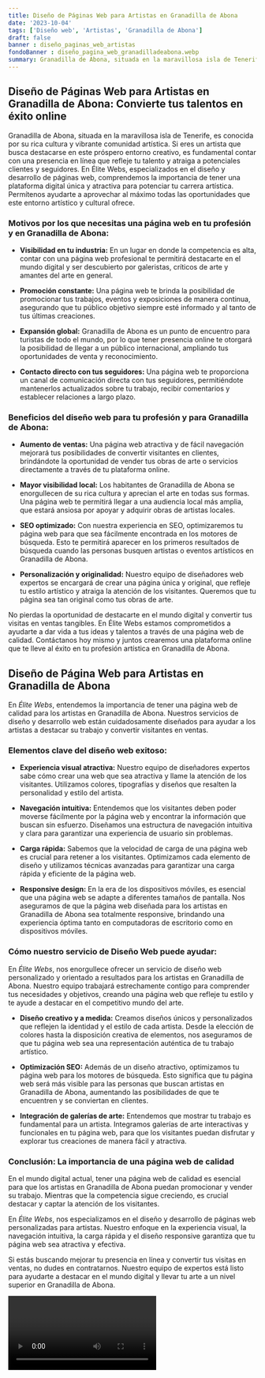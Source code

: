 ```yaml
---
title: Diseño de Páginas Web para Artistas en Granadilla de Abona
date: '2023-10-04'
tags: ['Diseño web', 'Artistas', 'Granadilla de Abona']
draft: false
banner : diseño_paginas_web_artistas
fondoBanner : diseño_pagina_web_granadilladeabona.webp
summary: Granadilla de Abona, situada en la maravillosa isla de Tenerife, es conocida por su rica cultura y vibrante comunidad artística. Si eres un artista que busca destacarse en este próspero entorno creativo, es fundamental contar con una presencia en línea que refleje tu talento y atraiga a potenciales clientes y seguidores. En Élite Webs, especializados en el diseño y desarrollo de páginas web, comprendemos la importancia de tener una plataforma digital única y atractiva para potenciar tu carrera artística. Permítenos ayudarte a aprovechar al máximo todas las oportunidades que este entorno artístico y cultural ofrece.
---
```


## Diseño de Páginas Web para Artistas en Granadilla de Abona: Convierte tus talentos en éxito online

Granadilla de Abona, situada en la maravillosa isla de Tenerife, es conocida por su rica cultura y vibrante comunidad artística. Si eres un artista que busca destacarse en este próspero entorno creativo, es fundamental contar con una presencia en línea que refleje tu talento y atraiga a potenciales clientes y seguidores. En Élite Webs, especializados en el diseño y desarrollo de páginas web, comprendemos la importancia de tener una plataforma digital única y atractiva para potenciar tu carrera artística. Permítenos ayudarte a aprovechar al máximo todas las oportunidades que este entorno artístico y cultural ofrece.

### Motivos por los que necesitas una página web en tu profesión y en Granadilla de Abona:

- **Visibilidad en tu industria:** En un lugar en donde la competencia es alta, contar con una página web profesional te permitirá destacarte en el mundo digital y ser descubierto por galeristas, críticos de arte y amantes del arte en general.

- **Promoción constante:** Una página web te brinda la posibilidad de promocionar tus trabajos, eventos y exposiciones de manera continua, asegurando que tu público objetivo siempre esté informado y al tanto de tus últimas creaciones.

- **Expansión global:** Granadilla de Abona es un punto de encuentro para turistas de todo el mundo, por lo que tener presencia online te otorgará la posibilidad de llegar a un público internacional, ampliando tus oportunidades de venta y reconocimiento.

- **Contacto directo con tus seguidores:** Una página web te proporciona un canal de comunicación directa con tus seguidores, permitiéndote mantenerlos actualizados sobre tu trabajo, recibir comentarios y establecer relaciones a largo plazo.

### Beneficios del diseño web para tu profesión y para Granadilla de Abona:

- **Aumento de ventas:** Una página web atractiva y de fácil navegación mejorará tus posibilidades de convertir visitantes en clientes, brindándote la oportunidad de vender tus obras de arte o servicios directamente a través de tu plataforma online.

- **Mayor visibilidad local:** Los habitantes de Granadilla de Abona se enorgullecen de su rica cultura y aprecian el arte en todas sus formas. Una página web te permitirá llegar a una audiencia local más amplia, que estará ansiosa por apoyar y adquirir obras de artistas locales.

- **SEO optimizado:** Con nuestra experiencia en SEO, optimizaremos tu página web para que sea fácilmente encontrada en los motores de búsqueda. Esto te permitirá aparecer en los primeros resultados de búsqueda cuando las personas busquen artistas o eventos artísticos en Granadilla de Abona.

- **Personalización y originalidad:** Nuestro equipo de diseñadores web expertos se encargará de crear una página única y original, que refleje tu estilo artístico y atraiga la atención de los visitantes. Queremos que tu página sea tan original como tus obras de arte.

No pierdas la oportunidad de destacarte en el mundo digital y convertir tus visitas en ventas tangibles. En Élite Webs estamos comprometidos a ayudarte a dar vida a tus ideas y talentos a través de una página web de calidad. Contáctanos hoy mismo y juntos crearemos una plataforma online que te lleve al éxito en tu profesión artística en Granadilla de Abona.

<GifSeo />

<Cta />

## **Diseño de Página Web para Artistas en Granadilla de Abona**
En *Élite Webs*, entendemos la importancia de tener una página web de calidad para los artistas en Granadilla de Abona. Nuestros servicios de diseño y desarrollo web están cuidadosamente diseñados para ayudar a los artistas a destacar su trabajo y convertir visitantes en ventas.

### Elementos clave del diseño web exitoso:
- **Experiencia visual atractiva:** Nuestro equipo de diseñadores expertos sabe cómo crear una web que sea atractiva y llame la atención de los visitantes. Utilizamos colores, tipografías y diseños que resalten la personalidad y estilo del artista.

- **Navegación intuitiva:** Entendemos que los visitantes deben poder moverse fácilmente por la página web y encontrar la información que buscan sin esfuerzo. Diseñamos una estructura de navegación intuitiva y clara para garantizar una experiencia de usuario sin problemas.

- **Carga rápida:** Sabemos que la velocidad de carga de una página web es crucial para retener a los visitantes. Optimizamos cada elemento de diseño y utilizamos técnicas avanzadas para garantizar una carga rápida y eficiente de la página web.

- **Responsive design:** En la era de los dispositivos móviles, es esencial que una página web se adapte a diferentes tamaños de pantalla. Nos aseguramos de que la página web diseñada para los artistas en Granadilla de Abona sea totalmente responsive, brindando una experiencia óptima tanto en computadoras de escritorio como en dispositivos móviles.

### Cómo nuestro servicio de Diseño Web puede ayudar:
En *Élite Webs*, nos enorgullece ofrecer un servicio de diseño web personalizado y orientado a resultados para los artistas en Granadilla de Abona. Nuestro equipo trabajará estrechamente contigo para comprender tus necesidades y objetivos, creando una página web que refleje tu estilo y te ayude a destacar en el competitivo mundo del arte.

- **Diseño creativo y a medida:** Creamos diseños únicos y personalizados que reflejen la identidad y el estilo de cada artista. Desde la elección de colores hasta la disposición creativa de elementos, nos aseguramos de que tu página web sea una representación auténtica de tu trabajo artístico.

- **Optimización SEO:** Además de un diseño atractivo, optimizamos tu página web para los motores de búsqueda. Esto significa que tu página web será más visible para las personas que buscan artistas en Granadilla de Abona, aumentando las posibilidades de que te encuentren y se conviertan en clientes.

- **Integración de galerías de arte:** Entendemos que mostrar tu trabajo es fundamental para un artista. Integramos galerías de arte interactivas y funcionales en tu página web, para que los visitantes puedan disfrutar y explorar tus creaciones de manera fácil y atractiva.

### Conclusión: La importancia de una página web de calidad
En el mundo digital actual, tener una página web de calidad es esencial para que los artistas en Granadilla de Abona puedan promocionar y vender su trabajo. Mientras que la competencia sigue creciendo, es crucial destacar y captar la atención de los visitantes.

En *Élite Webs*, nos especializamos en el diseño y desarrollo de páginas web personalizadas para artistas. Nuestro enfoque en la experiencia visual, la navegación intuitiva, la carga rápida y el diseño responsive garantiza que tu página web sea atractiva y efectiva.

Si estás buscando mejorar tu presencia en línea y convertir tus visitas en ventas, no dudes en contratarnos. Nuestro equipo de expertos está listo para ayudarte a destacar en el mundo digital y llevar tu arte a un nivel superior en Granadilla de Abona.

<Video />

<CtaBot job='Artistas' city='Granadilla de Abona'/>

<Gmaps query='Granadilla de Abona+españa+maps' />